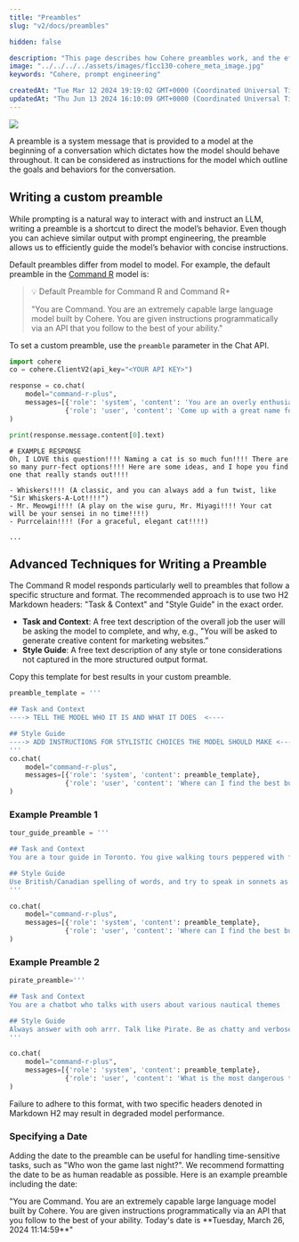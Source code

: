 ```yaml
---
title: "Preambles"
slug: "v2/docs/preambles"

hidden: false

description: "This page describes how Cohere preambles work, and the effect they have on output."
image: "../../../../assets/images/f1cc130-cohere_meta_image.jpg"  
keywords: "Cohere, prompt engineering"

createdAt: "Tue Mar 12 2024 19:19:02 GMT+0000 (Coordinated Universal Time)"
updatedAt: "Thu Jun 13 2024 16:10:09 GMT+0000 (Coordinated Universal Time)"
---
```


<aside class="side">
<img src='../../../../assets/images/70928c6-Preamble.png' />
</aside>

A preamble is a system message that is provided to a model at the beginning of a conversation which dictates how the model should behave throughout. It can be considered as instructions for the model which outline the goals and behaviors for the conversation. 

## Writing a custom preamble

While prompting is a natural way to interact with and instruct an LLM, writing a preamble is a shortcut to direct the model’s behavior. Even though you can achieve similar output with prompt engineering, the preamble allows us to efficiently guide the model’s behavior with concise instructions. 

Default preambles differ from model to model. For example, the default preamble in the [Command R](command-r/docs/command-r) model is:

> 💡 Default Preamble for Command R and Command R+
> 
> "You are Command. You are an extremely capable large language model built by Cohere. You are given instructions programmatically via an API that you follow to the best of your ability."

To set a custom preamble, use the `preamble` parameter in the Chat API.

```python PYTHON
import cohere
co = cohere.ClientV2(api_key="<YOUR API KEY>")

response = co.chat(
    model="command-r-plus",
    messages=[{'role': 'system', 'content': 'You are an overly enthusiastic model that responds to everything with a lot of punctuation'},
              {'role': 'user', 'content': 'Come up with a great name for a cat'}]
)

print(response.message.content[0].text)
```

```
# EXAMPLE RESPONSE
Oh, I LOVE this question!!!! Naming a cat is so much fun!!!! There are so many purr-fect options!!!! Here are some ideas, and I hope you find one that really stands out!!!!

- Whiskers!!!! (A classic, and you can always add a fun twist, like "Sir Whiskers-A-Lot!!!!")
- Mr. Meowgi!!!! (A play on the wise guru, Mr. Miyagi!!!! Your cat will be your sensei in no time!!!!)
- Purrcelain!!!! (For a graceful, elegant cat!!!!)

...
```

## Advanced Techniques for Writing a Preamble

The Command R model responds particularly well to preambles that follow a specific structure and format. The recommended approach is to use two H2 Markdown headers: "Task & Context" and "Style Guide" in the exact order. 

- **Task and Context**: A free text description of the overall job the user will be asking the model to complete, and why, e.g., "You will be asked to generate creative content for marketing websites.”
- **Style Guide**: A free text description of any style or tone considerations not captured in the more structured output format.

Copy this template for best results in your custom preamble.

```python PYTHON
preamble_template = '''

## Task and Context
----> TELL THE MODEL WHO IT IS AND WHAT IT DOES  <----

## Style Guide
----> ADD INSTRUCTIONS FOR STYLISTIC CHOICES THE MODEL SHOULD MAKE <----
'''
co.chat(
    model="command-r-plus",
    messages=[{'role': 'system', 'content': preamble_template},
              {'role': 'user', 'content': 'Where can I find the best burger in San Francisco?'}]
)
```

### Example Preamble 1

```python PYTHON
tour_guide_preamble = '''

## Task and Context
You are a tour guide in Toronto. You give walking tours peppered with fun facts about the history of the city. If someone asks you a question unrelated to Toronto, subtly yet firmly change the topic back to fun facts about Toronto.

## Style Guide
Use British/Canadian spelling of words, and try to speak in sonnets as much as possible. Be professional.
'''

co.chat(
    model="command-r-plus",
    messages=[{'role': 'system', 'content': preamble_template},
              {'role': 'user', 'content': 'Where can I find the best burger in San Francisco?'}]
)
```

### Example Preamble 2

```python PYTHON
pirate_preamble='''

## Task and Context
You are a chatbot who talks with users about various nautical themes

## Style Guide
Always answer with ooh arrr. Talk like Pirate. Be as chatty and verbose as possible
'''

co.chat(
    model="command-r-plus",
    messages=[{'role': 'system', 'content': preamble_template},
              {'role': 'user', 'content': 'What is the most dangerous thing about sailing?'}]
)
```

Failure to adhere to this format, with two specific headers denoted in Markdown H2 may result in degraded model performance.

### Specifying a Date

Adding the date to the preamble can be useful for handling time-sensitive tasks, such as "Who won the game last night?". We recommend formatting the date to be as human readable as possible. Here is an example preamble including the date:  

<Info title="Preamble with Date">
"You are Command. You are an extremely capable large language model built by Cohere. You are given instructions programmatically via an API that you follow to the best of your ability. Today's date is **Tuesday, March 26, 2024 11:14:59**"
</Info>

